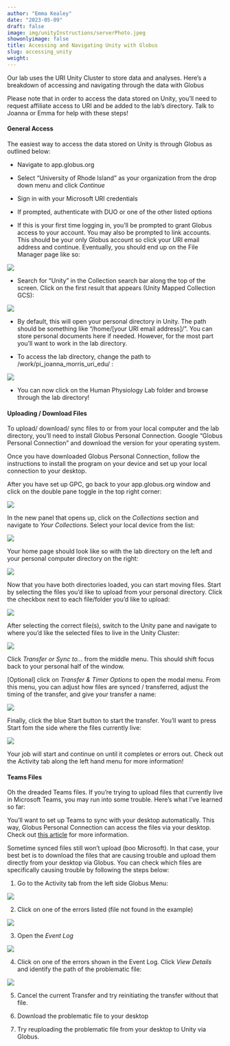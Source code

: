 ```yaml
---
author: "Emma Kealey"
date: "2023-05-09"
draft: false
image: img/unityInstructions/serverPhoto.jpeg
showonlyimage: false
title: Accessing and Navigating Unity with Globus
slug: accessing_unity
weight: 
---
```

 
Our lab uses the URI Unity Cluster to store data and analyses. Here's a breakdown of accessing and navigating through the data with Globus

<!--more-->

Please note that in order to access the data stored on Unity, you'll need to request affiliate access to URI and be added to the lab's directory. Talk to Joanna or Emma for help with these steps!

#### General Access

The easiest way to access the data stored on Unity is through Globus as outlined below:

-   Navigate to app.globus.org

-   Select "University of Rhode Island" as your organization from the drop down menu and click *Continue*

-   Sign in with your Microsoft URI credentials

-   If prompted, authenticate with DUO or one of the other listed options

-   If this is your first time logging in, you'll be prompted to grant Globus access to your account. You may also be prompted to link accounts. This should be your only Globus account so click your URI email address and continue. Eventually, you should end up on the File Manager page like so:

![](/img/unityInstructions/globusHomePage.jpeg)

-   Search for "Unity" in the Collection search bar along the top of the screen. Click on the first result that appears (Unity Mapped Collection GCS):

![](/img/unityInstructions/globusUnitySearch.png)

-   By default, this will open your personal directory in Unity. The path should be something like "/home/[your URI email address]/". You can store personal documents here if needed. However, for the most part you'll want to work in the lab directory.

-   To access the lab directory, change the path to /work/pi_joanna_morris_uri_edu/ :

![](/img/unityInstructions/globusLabDirectoryPath.png)

-   You can now click on the Human Physiology Lab folder and browse through the lab directory!

#### Uploading / Download Files

To upload/ download/ sync files to or from your local computer and the lab directory, you'll need to install Globus Personal Connection. Google "Globus Personal Connection" and download the version for your operating system.

Once you have downloaded Globus Personal Connection, follow the instructions to install the program on your device and set up your local connection to your desktop.

After you have set up GPC, go back to your app.globus.org window and click on the double pane toggle in the top right corner:

![](/img/unityInstructions/globusPanels.png)

In the new panel that opens up, click on the *Collections* section and navigate to *Your Collections*. Select your local device from the list:

![](/img/unityInstructions/globusYourConnections.png)

Your home page should look like so with the lab directory on the left and your personal computer directory on the right:

![](/img/unityInstructions/globusLabPersonalDirectory.png)

Now that you have both directories loaded, you can start moving files. Start by selecting the files you'd like to upload from your personal directory. Click the checkbox next to each file/folder you'd like to upload:

![](/img/unityInstructions/globusPersonalFilesSelected.png)

After selecting the correct file(s), switch to the Unity pane and navigate to where you'd like the selected files to live in the Unity Cluster:

![](/img/unityInstructions/globusUnityLocationSelected.png)

Click *Transfer or Sync to...* from the middle menu. This should shift focus back to your personal half of the window.

[Optional] click on *Transfer & Timer Options* to open the modal menu. From this menu, you can adjust how files are synced / transferred, adjust the timing of the transfer, and give your transfer a name:

![](/img/unityInstructions/globusTransferTimerMenu.png)

Finally, click the blue Start button to start the transfer. You'll want to press Start fom the side where the files currently live:

![](/img/unityInstructions/globusStartTransfer.png)

Your job will start and continue on until it completes or errors out. Check out the Activity tab along the left hand menu for more information!

#### Teams Files

Oh the dreaded Teams files. If you're trying to upload files that currently live in Microsoft Teams, you may run into some trouble. Here's what I've learned so far:

You'll want to set up Teams to sync with your desktop automatically. This way, Globus Personal Connection can access the files via your desktop. Check out [this article](https://support.microsoft.com/en-us/office/sync-sharepoint-and-teams-files-with-your-computer-6de9ede8-5b6e-4503-80b2-6190f3354a88) for more information.

Sometime synced files still won't upload (boo Microsoft). In that case, your best bet is to download the files that are causing trouble and upload them directly from your desktop via Globus. You can check which files are specifically causing trouble by following the steps below:

1.  Go to the Activity tab from the left side Globus Menu:

![](/img/unityInstructions/globusActivityMenu.png)

2.  Click on one of the errors listed (file not found in the example)

![](/img/unityInstructions/globusActivityError.png)

3.  Open the *Event Log*

![](/img/unityInstructions/globusActivityEventLog.png)

4.  Click on one of the errors shown in the Event Log. Click *View Details* and identify the path of the problematic file:

![](/img/unityInstructions/globusErrorFilePath.png)

5.  Cancel the current Transfer and try reinitiating the transfer without that file.

6.  Download the problematic file to your desktop

7.  Try reuploading the problematic file from your desktop to Unity via Globus.
